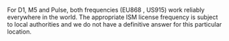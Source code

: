For D1, M5 and Pulse, both frequencies (EU868 , US915) work reliably everywhere in the world.
The appropriate ISM license frequency is subject to local authorities and
we do not have a definitive answer for this particular location.
